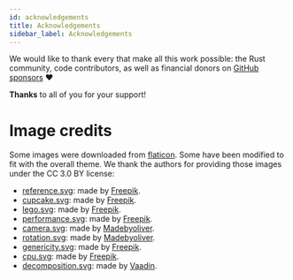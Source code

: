 ```yaml
---
id: acknowledgements
title: Acknowledgements
sidebar_label: Acknowledgements
---
```


We would like to thank every that make all this work possible: the Rust community,
code contributors, as well as financial donors on [GitHub sponsors](https://github.com/sponsors/dimforge) ♥

**Thanks** to all of you for your support!

# Image credits
Some images were downloaded from [flaticon](https://www.flaticon.com). Some have
been modified to fit with the overall theme. We thank the authors for providing
those images under the CC 3.0 BY license:

* <u>reference.svg</u>: made by [Freepik](https://www.freepik.com).
* <u>cupcake.svg</u>: made by [Freepik](https://www.freepik.com).
* <u>lego.svg</u>: made by [Freepik](https://www.freepik.com).
* <u>performance.svg</u>: made by [Freepik](https://www.freepik.com).
* <u>camera.svg</u>: made by [Madebyoliver](https://www.flaticon.com/authors/madebyoliver).
* <u>rotation.svg</u>: made by [Madebyoliver](https://www.flaticon.com/authors/madebyoliver).
* <u>genericity.svg</u>: made by [Freepik](https://www.freepik.com).
* <u>cpu.svg</u>: made by [Freepik](https://www.freepik.com).
* <u>decomposition.svg</u>: made by [Vaadin](https://www.flaticon.com/authors/vaadin).
